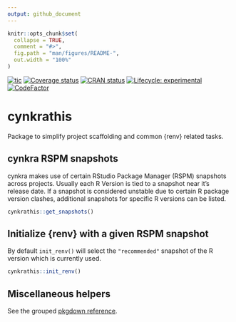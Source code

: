 ```yaml
---
output: github_document
---
```


<!-- README.md is generated from README.Rmd. Please edit that file -->

```r
knitr::opts_chunk$set(
  collapse = TRUE,
  comment = "#>",
  fig.path = "man/figures/README-",
  out.width = "100%"
)
```

<!-- badges: start -->
[![tic](https://github.com/cynkra/cynkrathis/workflows/tic/badge.svg?branch=master)](https://github.com/cynkra/cynkrathis/actions)
[![Coverage status](https://codecov.io/gh/cynkra/cynkrathis/branch/main/graph/badge.svg)](https://codecov.io/github/cynkra/cynkrathis?branch=main)
[![CRAN status](https://www.r-pkg.org/badges/version/cynkrathis)](https://CRAN.R-project.org/package=cynkrathis)
[![Lifecycle: experimental](https://img.shields.io/badge/lifecycle-experimental-orange.svg)](https://lifecycle.r-lib.org/articles/stages.html#experimental)
[![CodeFactor](https://www.codefactor.io/repository/github/cynkra/cynkrathis/badge)](https://www.codefactor.io/repository/github/cynkra/cynkrathis)
<!-- badges: end -->

# cynkrathis

Package to simplify project scaffolding and common {renv} related tasks.

## cynkra RSPM snapshots

cynkra makes use of certain RStudio Package Manager (RSPM) snapshots across projects.
Usually each R Version is tied to a snapshot near it's release date.
If a snapshot is considered unstable due to certain R package version clashes, additional snapshots for specific R versions can be listed.

```r
cynkrathis::get_snapshots()
```

## Initialize {renv} with a given RSPM snapshot

By default `init_renv()` will select the `"recommended"` snapshot of the R version which is currently used.

```r
cynkrathis::init_renv()
```

## Miscellaneous helpers

See the grouped [pkgdown reference](https://cynkra.github.io/cynkrathis/reference/index.html).
